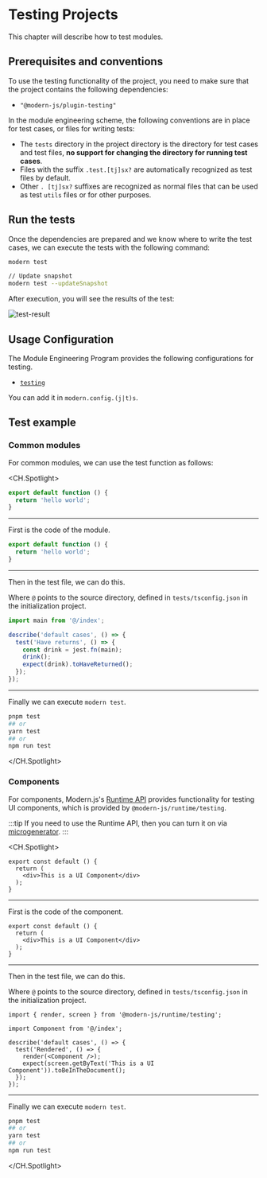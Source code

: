 # Testing Projects

This chapter will describe how to test modules.

## Prerequisites and conventions

To use the testing functionality of the project, you need to make sure that the project contains the following dependencies:

- `"@modern-js/plugin-testing"`

In the module engineering scheme, the following conventions are in place for test cases, or files for writing tests:

- The `tests` directory in the project directory is the directory for test cases and test files, **no support for changing the directory for running test cases**.
- Files with the suffix `.test.[tj]sx?` are automatically recognized as test files by default.
- Other `. [tj]sx?` suffixes are recognized as normal files that can be used as test `utils` files or for other purposes.

## Run the tests

Once the dependencies are prepared and we know where to write the test cases, we can execute the tests with the following command:

```bash
modern test

// Update snapshot
modern test --updateSnapshot
```

After execution, you will see the results of the test:

![test-result](https://lf3-static.bytednsdoc.com/obj/eden-cn/uhbfnupenuhf/test-result.png)

## Usage Configuration

The Module Engineering Program provides the following configurations for testing.

- [`testing`](/zh/api/config-test)

You can add it in `modern.config.(j|t)s`.

## Test example

### Common modules

For common modules, we can use the test function as follows:

<CH.Spotlight>

```typescript ./src/index.ts
export default function () {
  return 'hello world';
}
```

---

First is the code of the module.

```typescript ./src/index.ts
export default function () {
  return 'hello world';
}
```

---

Then in the test file, we can do this.

Where `@` points to the source directory, defined in `tests/tsconfig.json` in the initialization project.

```typescript ./tests/index.test.ts
import main from '@/index';

describe('default cases', () => {
  test('Have returns', () => {
    const drink = jest.fn(main);
    drink();
    expect(drink).toHaveReturned();
  });
});
```

---

Finally we can execute `modern test`.

```bash
pnpm test
## or
yarn test
## or
npm run test
```

</CH.Spotlight>

### Components

For components, Modern.js's [Runtime API](xxx) provides functionality for testing UI components, which is provided by `@modern-js/runtime/testing`.

:::tip
If you need to use the Runtime API, then you can turn it on via [microgenerator](/zh/guide/command-preview).
:::

<CH.Spotlight>

```tsx ./src/index.tsx
export const default () {
  return (
    <div>This is a UI Component</div>
  );
}
```

---

First is the code of the component.

```tsx ./src/index.tsx
export const default () {
  return (
    <div>This is a UI Component</div>
  );
}
```

---

Then in the test file, we can do this.

Where `@` points to the source directory, defined in `tests/tsconfig.json` in the initialization project.

```tsx ./tests/index.test.tsx
import { render, screen } from '@modern-js/runtime/testing';

import Component from '@/index';

describe('default cases', () => {
  test('Rendered', () => {
    render(<Component />);
    expect(screen.getByText('This is a UI Component')).toBeInTheDocument();
  });
});
```

---

Finally we can execute `modern test`.

```bash
pnpm test
## or
yarn test
## or
npm run test
```

</CH.Spotlight>
